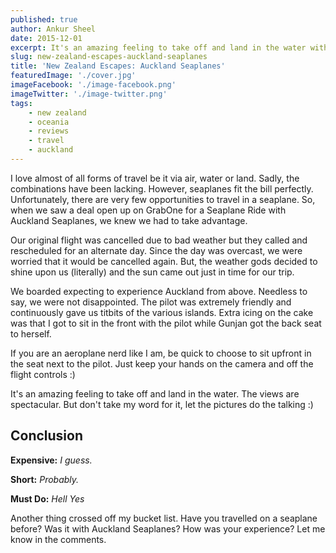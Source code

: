 ```yaml
---
published: true
author: Ankur Sheel
date: 2015-12-01
excerpt: It's an amazing feeling to take off and land in the water with Auckland Seaplanes. We boarded expecting to experience Auckland from above. We were not disappointed.
slug: new-zealand-escapes-auckland-seaplanes
title: 'New Zealand Escapes: Auckland Seaplanes'
featuredImage: './cover.jpg'
imageFacebook: './image-facebook.png'
imageTwitter: './image-twitter.png'
tags:
    - new zealand
    - oceania
    - reviews
    - travel
    - auckland
---
```



I love almost of all forms of travel be it via air, water or land. Sadly, the combinations have been lacking. However, seaplanes fit the bill perfectly. Unfortunately, there are very few opportunities to travel in a seaplane. So, when we saw a deal open up on GrabOne for a Seaplane Ride with Auckland Seaplanes, we knew we had to take advantage.

<ImageGallery relativeDirectory={props.path} subDirectory="gallery1" />

Our original flight was cancelled due to bad weather but they called and rescheduled for an alternate day. Since the day was overcast, we were worried that it would be cancelled again. But, the weather gods decided to shine upon us (literally) and the sun came out just in time for our trip.

<ImageGallery relativeDirectory={props.path} subDirectory="gallery2" />

We boarded expecting to experience Auckland from above. Needless to say, we were not disappointed. The pilot was extremely friendly and continuously gave us titbits of the various islands. Extra icing on the cake was that I got to sit in the front with the pilot while Gunjan got the back seat to herself.

If you are an aeroplane nerd like I am, be quick to choose to sit upfront in the seat next to the pilot. Just keep your hands on the camera and off the flight controls :)

<ImageGallery relativeDirectory={props.path} subDirectory="gallery3" />

It's an amazing feeling to take off and land in the water. The views are spectacular. But don't take my word for it, let the pictures do the talking :)

<ImageGallery relativeDirectory={props.path} subDirectory="gallery4" />

## Conclusion

**Expensive:** _I guess._

**Short:** _Probably._

**Must Do:** _Hell Yes_

<Quote quote="Some experiences simply do not translate, you have to go to know." author="Kobi Yamada" />

Another thing crossed off my bucket list.
Have you travelled on a seaplane before? Was it with Auckland Seaplanes? How was your experience? Let me know in the comments.
